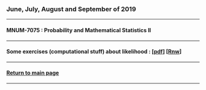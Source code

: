 ### June, July, August and September of 2019

***

<h4>MNUM-7075 : Probability and Mathematical Statistics II</h4>

***

<h4>Some exercises (computational stuff) about likelihood :
    [[pdf](http://mynameislaure.github.io/current/likelihood.pdf)]
    [[Rnw](http://mynameislaure.github.io/current/likelihood.Rnw)]
</h4>

***

<h4>[Return to main page](http://mynameislaure.github.io)</h4>

***